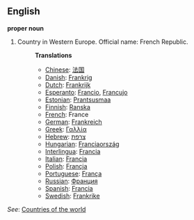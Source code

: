 ==English==

'''proper noun'''

# Country in Western Europe. Official name: French Republic.
#:'''Translations'''
#:*[[Chinese]]: [[法国]]
#:*[[Danish]]: [[Frankrig]]
#:*[[Dutch]]: [[Frankrijk]]
#:*[[Esperanto]]: [[Francio]], [[Francujo]]
#:*[[Estonian]]: [[Prantsusmaa]]
#:*[[Finnish]]: [[Ranska]]
#:*[[French]]: France
#:*[[German]]: [[Frankreich]]
#:*[[Greek]]: [[Γαλλία]]
#:*[[Hebrew]]: [[צרפת]]
#:*[[Hungarian]]: [[Franciaország]]
#:*[[Interlingua]]: [[Francia]]
#:*[[Italian]]: [[Francia]]
#:*[[Polish]]: [[Francja]]
#:*[[Portuguese]]: [[França]]
#:*[[Russian]]: [[Франция]]
#:*[[Spanish]]: [[Francia]]
#:*[[Swedish]]: [[Frankrike]]

''See'': [[Countries of the world]]